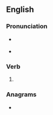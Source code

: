 ==English==

===Pronunciation===
* {{a|US}} {{IPA|en|/oʊ.vɚ.leɪd/}}
* {{rhymes|en|eɪd}}

===Verb===
{{head|en|verb form}}

# {{en-past of|overlay}}

===Anagrams===
* {{anagrams|en|a=adeilorv|laid over}}